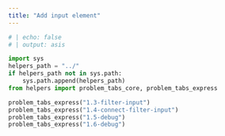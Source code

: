 ---
title: "Add input element"
---

```{python}
# | echo: false
# | output: asis

import sys
helpers_path = "../"
if helpers_path not in sys.path:
    sys.path.append(helpers_path)
from helpers import problem_tabs_core, problem_tabs_express

problem_tabs_express("1.3-filter-input")
problem_tabs_express("1.4-connect-filter-input")
problem_tabs_express("1.5-debug")
problem_tabs_express("1.6-debug")
```
